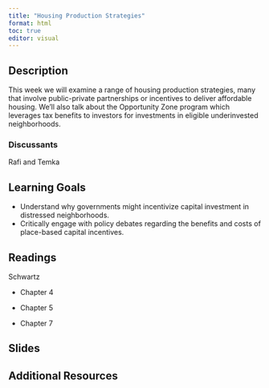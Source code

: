 ```yaml
---
title: "Housing Production Strategies"
format: html
toc: true
editor: visual
---
```


## Description

This week we will examine a range of housing production strategies, many that involve public-private partnerships or incentives to deliver affordable housing. We'll also talk about the Opportunity Zone program which leverages tax benefits to investors for investments in eligible underinvested neighborhoods.

### Discussants

Rafi and Temka

## Learning Goals

-   Understand why governments might incentivize capital investment in distressed neighborhoods.
-   Critically engage with policy debates regarding the benefits and costs of place-based capital incentives.

## Readings

Schwartz

-   Chapter 4

-   Chapter 5

-   Chapter 7

## Slides

## Additional Resources
